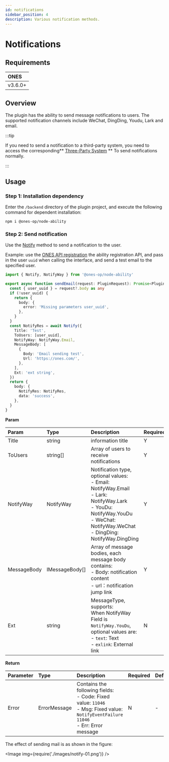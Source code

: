 ```yaml
---
id: notifications
sidebar_position: 4
description: Various notification methods.
---
```



# Notifications

## Requirements

| ONES    |
| :------ |
| v3.6.0+ |

## Overview

The plugin has the ability to send message notifications to users. The supported notification channels include WeChat, DingDing, Youdu, Lark and email.

:::tip

If you need to send a notification to a third-party system, you need to access the corresponding** [Three-Party System](../business/account/synchronize-with-third-party-system/synchronize-with-third-party-system.mdx) ** To send notifications normally.

:::

## Usage

### Step 1: Installation dependency

Enter the `/backend` directory of the plugin project, and execute the following command for dependent installation:

```shell
npm i @ones-op/node-ability
```

### Step 2: Send notification

Use the [Notify](../../reference/packages/node-ability/node-ability.mdx#Notify) method to send a notification to the user.

Example: use the [ONES API registration](../business/ONES-API/ONES-API-registration) the ability registration API, and pass in the user `uuid` when calling the interface, and send a test email to the specified user.

```typescript
import { Notify, NotifyWay } from '@ones-op/node-ability'

export async function sendEmail(request: PluginRequest): Promise<PluginResponse> {
  const { user_uuid } = request?.body as any
  if (!user_uuid) {
    return {
      body: {
        error: 'Missing parameters user_uuid',
      },
    }
  }
  const NotifyRes = await Notify({
    Title: 'Test',
    ToUsers: [user_uuid],
    NotifyWay: NotifyWay.Email,
    MessageBody: [
      {
        Body: 'Email sending test',
        Url: 'https://ones.com/',
      },
    ],
    Ext: 'ext string',
  })
  return {
    body: {
      NotifyRes: NotifyRes,
      data: 'success',
    },
  }
}
```

**Param**

| **Param**   | **Type**       | **Description**                                                                                                                                                                                 | **Required** | **Default** |
| :---------- | :------------- | :---------------------------------------------------------------------------------------------------------------------------------------------------------------------------------------------- | :----------- | :---------- |
| Title       | string         | information title                                                                                                                                                                               | Y            | -           |
| ToUsers     | string[]       | Array of users to receive notifications                                                                                                                                                         | Y            | -           |
| NotifyWay   | NotifyWay      | Notification type, optional values:<br />- Email: NotifyWay.Email<br />- Lark: NotifyWay.Lark<br />- YouDu: NotifyWay.YouDu<br />- WeChat: NotifyWay.WeChat<br />- DingDing: NotifyWay.DingDing | Y            | -           |
| MessageBody | IMessageBody[] | Array of message bodies, each message body contains:<br />- Body: notification content<br />- url：notification jump link                                                                       | Y            | -           |
| Ext         | string         | MessageType, supports:<br/>When NotifyWay Field is `NotifyWay.YouDu`, optional values are:<br/>- `text`: Text<br />- `exlink`: External link                                                    | N            | -           |

**Return**

| **Parameter** | **Type**     | **Description**                                                                                                                                | **Required** | **Default** |
| :------------ | :----------- | :--------------------------------------------------------------------------------------------------------------------------------------------- | :----------- | :---------- |
| Error         | ErrorMessage | Contains the following fields:<br />- Code: Fixed value: `11046`<br />- Msg: Fixed value: `NotifyEventFailure 11046`<br />- Err: Error message | N            | -           |

The effect of sending mail is as shown in the figure:

<Image img={require('./images/notify-01.png')} />
